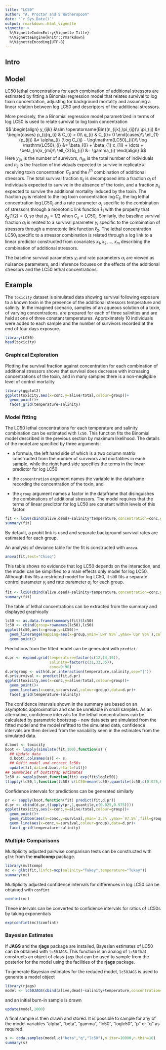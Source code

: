```yaml
---
title: "LC50"
author: "A. Proctor and S Wotherspoon"
date: "`r Sys.Date()`"
output: rmarkdown::html_vignette
vignette: >
  %\VignetteIndexEntry{Vignette Title}
  %\VignetteEngine{knitr::rmarkdown}
  %\VignetteEncoding{UTF-8}
---
```


## Intro



## Model

LC50 lethal concentrations for each combination of additional
stressors are estimated by fitting a Binomial regression model that
relates survival to log toxin concentration, adjusting for background
mortality and assuming a linear relation between log LC50 and
descriptors of the additional stressors.

More precisely, the a Binomial regression model parametrized in terms
of log LC50 is used to relate survival to log toxin concentration
$$
\begin{align}
	y_{ijk} &\sim \operatorname{Bin}(n_{ijk},\pi_{ij})\\
	\pi_{ij} &=
		\begin{cases}
			p_{ij}q_{i} & C_{i} > 0\\
			q_{i} & C_{i}= 0
		\end{cases}\\
	\ell_{1}(p_{ij}) &= \alpha_{i} (\log C_{ij} - \log\mathrm{LC50}_{i})\\
	\log \mathrm{LC50}_{i} &= \beta_{0} + \beta_{1} x_{1i} + \dots + \beta_{m}x_{mi}\\
	\ell_{2}(q_{i}) &= \gamma_{i}
\end{align}
$$
Here $y_{ijk}$ is the number of survivors, $n_{ijk}$ is the total
number of individuals and $\pi_{ij}$ is the fraction of individuals
expected to survive in replicate $k$ receiving toxin concentration
$C_{ij}$ and the $i^{\mathrm{th}}$ combination of additional
stressors. The total survival fraction $\pi_{ij}$ is decomposed into a
fraction $q_{i}$ of individuals expected to survive in the absence of
the toxin, and a fraction $p_{ij}$ expected to survive the additional
mortality induced by the toxin.  The fraction $p_{ij}$ is related to
the log toxin concentration $\log C_{ij}$, the log lethal
concentration $\log \mathrm{LC50}_{i}$ and a rate parameter
$\alpha_{i}$ specific to the combination of stressors through a
monotonic link function $\ell_{1}$ with the property that
$\ell_{2}(1/2) = 0$, so that $p_{ij}=1/2$ when $C_{ij} =
\mathrm{LC50}_{i}$.  Similarly, the baseline survival fraction $q_{i}$
is related to a survival parameter $\gamma_{i}$ specific to the
combination of stressors through a monotonic link function $\ell_{2}$.
The lethal concentration $\mathrm{LC50}_{i}$ specific to a stressor
combination is related through a log link to a linear predictor
constructed from covariates $x_{1},x_{2},\ldots,x_{m}$ describing the
combination of additional stressors.

The baseline survival parameters $\gamma_{i}$ and rate parameters
$\alpha_{i}$ are viewed as nuisance parameters, and inference focuses
on the effects of the additional stressors and the LC50 lethal
concentrations.



## Example

The `toxicity` dataset is simulated data showing survival following
exposure to a known toxin in the presence of the additional stressors
temperature and salinity.  In the imagined scenario,  samples of an
aqueous solution of a toxin, of varying concentrations, are prepared
for each of three salinities and are held at one of three constant
temperatures.  Approximately 10 individuals were added to each sample
and the number of survivors recorded at the end of four days exposure.
```r
library(LC50)
head(toxicity)
```

### Graphical Exploration

Plotting the survival fraction against concentration for each
combination of additional stressors shows that survival does decrease
with increasing concentrations of the toxin, and in many samples there
is a non-negligible level of control mortality
```r
library(ggplot2)
ggplot(toxicity,aes(x=conc,y=alive/total,colour=group))+
  geom_point()+
  facet_grid(temperature~salinity)
```


### Model fitting

The LC50 lethal concentrations for each temperature and salinity
combination can be estimated with `lc50`.  This function fits the
Binomial model described in the previous section by maximum
likelihood.  The details of the model are specified by three
arguments:

* a formula, the left hand side of which is a two column matrix
  constructed from the number of survivors and mortalities in each
  sample, while the right hand side specifies the terms in the linear
  predictor for log LC50

* the `concentration` argument names the variable in the dataframe
  recording the concentration of the toxin, and

* the `group` argument names a factor in the dataframe that
  disinguishes the combinations of additional stressors.  The model
  requires that the terms of linear predictor for log LC50 are
  constant within levels of this factor.

```r
fit <- lc50(cbind(alive,dead)~salinity*temperature,concentration=conc,group=group,data=toxicity)
summary(fit)
```
By default, a probit link is used and separate background survival
rates are estimated for each group.


An analysis of deviance table for the fit is constructed with `anova`.
```r
anova(fit,test="Chisq")
```
This table shows no evidence that log LC50 depends on the interaction,
and the model can be simplified to a main effects only model for log
LC50.  Although this fits a restricted model for log LC50, it still
fits a separate control parameter $\gamma_{i}$ and rate parameter
$\alpha_{i}$ for each group.
```r
fit <- lc50(cbind(alive,dead)~salinity+temperature,concentration=conc,group=group,data=toxicity)
summary(fit)
```

The table of lethal concentrations can be extracted from the summary and displayed graphically
```r
lc50 <- as.data.frame(summary(fit)$lc50)
lc50 <- cbind(group=rownames(lc50),lc50)
ggplot(lc50,aes(x=group,y=LC50))+
  geom_linerange(mapping=aes(x=group,ymin=`Lwr 95%`,ymax=`Upr 95%`),col="dodgerblue1",lwd=3)+
  geom_point()
```

Predictions from the fitted model can be generated with `predict`.
```r
d.pr <- expand.grid(temperature=factor(c(12,14,16)),
                    salinity=factor(c(31,33,35)),
                    conc=0:90)
d.pr$group <- with(d.pr,interaction(temperature,salinity,sep="|"))
d.pr$survival <- predict(fit,d.pr)
ggplot(toxicity,aes(x=conc,y=alive/total,colour=group))+
  geom_point()+
  geom_line(aes(x=conc,y=survival,colour=group),data=d.pr)+
  facet_grid(temperature~salinity)
```

The confidence intervals shown in the summary are based on an
asymptotic approximation and can be unreliable in small samples.  As
an alternative, confidence intervals for the lethal concentrations can
be calculated by parametric bootstrap - new data sets are simulated
from the fitted model and the model refitted to the simulated data,
confidence intervals are then derived from the variability seen in the
estimates from the simulated data.

```r
d.boot <- toxicity
boot <- lapply(simulate(fit,100),function(s) {
  ## Update data
  d.boot[,colnames(s)] <- s;
  ## Refit model and extract lc50s
  update(fit,data=d.boot,start=fit)})
## Summaries of bootstrap estimates
lc50 <- sapply(boot,function(fit) exp(fit$loglc50))
t(apply(lc50,1,function(lc50) c(LC50=mean(lc50),quantile(lc50,c(0.025,0.975)))))
```


Confidence intervals for predictions can be generated similarly
```r
pr <- sapply(boot,function(fit) predict(fit,d.pr))
d.pr <- cbind(d.pr,t(apply(pr,1,quantile,c(0.025,0.975))))
ggplot(toxicity,aes(x=conc,y=alive/total,colour=group))+
  geom_point()+
  geom_ribbon(aes(x=conc,y=survival,ymin=`2.5%`,ymax=`97.5%`,fill=group),data=d.pr,alpha=0.2,color=NA)+
  geom_line(aes(x=conc,y=survival,colour=group),data=d.pr)+
  facet_grid(temperature~salinity)
```


### Multiple Comparisons

Multiplicity adjusted pairwise comparison tests can be constructed with
`glht` from the **multcomp** package.
```r
library(multcomp)
mc <- glht(fit,linfct=mcp(salinity="Tukey",temperature="Tukey"))
summary(mc)
```
Multiplicity adjusted confidence intervals for
differences in log LC50 can be obtained with `confint`
```r
confint(mc)
```
These intervals can be converted to confidence intervals for ratios of LC50s by
taking exponentials
```r
exp(confint(mc)$confint)
```


### Bayesian Estimates

If **JAGS** and the **rjags** package are installed, Bayesian
estimates of LC50 can be obtained with `lc50JAGS`.  This function is
an analog of `lc50` that constructs an object of class `jags` that can
be used to sample from the posterior for the model using the
facilities of the **rjags** package.

To generate Bayesian estimates for the reduced model, `lc50JAGS` is
used to generate a model object
```r
library(rjags)
model <- lc50JAGS(cbind(alive,dead)~salinity+temperature,concentration=conc,group=group,data=toxicity)
```
and an initial burn-in sample is drawn
```r
update(model,1000)
```
A final sample is then drawn and stored.  It is possible to sample for
any of the model variables "alpha", "beta", "gamma", "lc50",
"loglc50", "p" or "q" as required.
```r
s <- coda.samples(model,c("beta","q","lc50"),n.iter=10000,n.thin=10)
summary(s)
```

